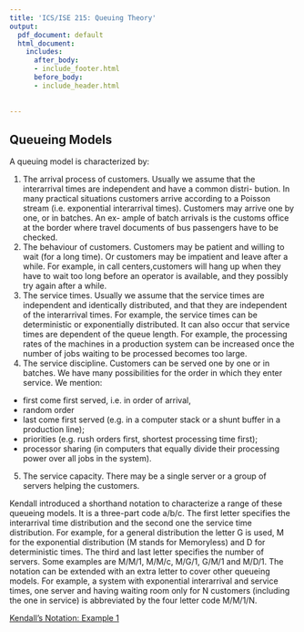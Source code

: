 ```yaml
---
title: 'ICS/ISE 215: Queuing Theory'
output:
  pdf_document: default
  html_document:
    includes:
      after_body:
      - include_footer.html
      before_body:
      - include_header.html
      
  
---
```

## **Queueing Models**

A queuing model is characterized by:


1. The arrival process of customers.
Usually we assume that the interarrival times are independent and have a common distri- bution. In many practical situations customers arrive according to a Poisson stream (i.e. exponential interarrival times). Customers may arrive one by one, or in batches. An ex- ample of batch arrivals is the customs office at the border where travel documents of bus passengers have to be checked.
2. The behaviour of customers. Customers may be patient and willing to wait (for a long time). Or customers may be impatient and leave after a while. For example, in call centers,customers will hang up when they have to wait too long before an operator is available, and they possibly try again after a while.
3. The service times. Usually we assume that the service times are independent and identically distributed, and that they are independent of the interarrival times. For example, the service times can be deterministic or exponentially distributed. It can also occur that service times are dependent of the queue length. For example, the processing rates of the machines in a production system can be increased once the number of jobs waiting to be processed becomes too large.
4. The service discipline. Customers can be served one by one or in batches. We have many possibilities for the order in which they enter service. We mention:
- first come first served, i.e. in order of arrival,
- random order
- last come first served (e.g. in a computer stack or a shunt buffer in a production line);
- priorities (e.g. rush orders first, shortest processing time first);
- processor sharing (in computers that equally divide their processing power over all jobs in the system).
5. The service capacity.
There may be a single server or a group of servers helping the customers.

Kendall introduced a shorthand notation to characterize a range of these queueing models. It is a three-part code a/b/c. The first letter specifies the interarrival time distribution and the second one the service time distribution. For example, for a general distribution the letter G is used, M for the exponential distribution (M stands for Memoryless) and D for deterministic times. The third and last letter specifies the number of servers. Some examples are M/M/1, M/M/c, M/G/1, G/M/1 and M/D/1. The notation can be extended with an extra letter to cover other queueing models. For example, a system with exponential interarrival and service times, one server and having waiting room only for N customers (including the one in service) is abbreviated by the four letter code M/M/1/N.

[Kendall's Notation: Example 1](https://youtu.be/986-A_7zuUo)